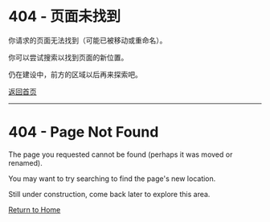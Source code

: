 
:::{layout-ncol=2}
```{=html}
<div class="not-found-container">
  <h1>404 - 页面未找到</h1>
  <p>你请求的页面无法找到（可能已被移动或重命名）。</p>
  <p>你可以尝试搜索以找到页面的新位置。</p>
  <p>仍在建设中，前方的区域以后再来探索吧。</p>
  <a href="/" class="home-link">返回首页</a>
  <hr>
</div>
```

```{=html}
<div class="not-found-container">
  <h1>404 - Page Not Found</h1>
  <p>The page you requested cannot be found (perhaps it was moved or renamed).</p>
  <p>You may want to try searching to find the page's new location.</p>
  <p>Still under construction, come back later to explore this area.</p>
  <a href="/" class="home-link">Return to Home</a>
</div>
```
:::